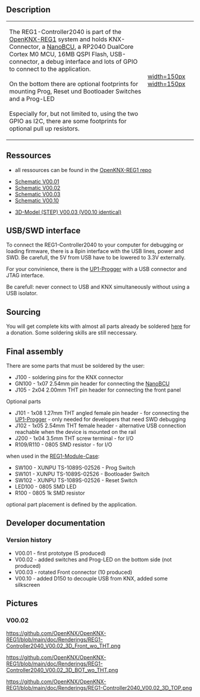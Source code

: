 == Description ==

{|
|-
| 
The REG1-Controller2040 is part of the [[OpenKNX-REG1]] system and holds KNX-Connector, a [[NanoBCU]], a RP2040 DualCore Cortex M0 MCU, 16MB QSPI Flash, USB-connector, a debug interface and lots of GPIO to connect to the application.<br><br>
On the bottom there are optional footprints for mounting Prog, Reset und Bootloader Switches and a Prog-LED<br><br>
Especially for, but not limited to, using the two GPIO as I2C, there are some footprints for optional pull up resistors.
| [[https://github.com/OpenKNX/OpenKNX-REG1/blob/main/doc/Renderings/REG1-Controller2040_V00.02_3D_Front_wo_THT.png|width=150px]] [[https://github.com/OpenKNX/OpenKNX-REG1/blob/main/doc/Renderings/REG1-Controller2040_V00.02_3D_TOP.png|width=150px]]
|}


== Ressources ==

* all ressources can be found in the [https://github.com/OpenKNX/OpenKNX-REG1/tree/main OpenKNX-REG1 repo]

* [https://github.com/OpenKNX/OpenKNX-REG1/blob/main/doc/REG1-Controller2040_V00.01.sch.pdf Schematic V00.01]
* [https://github.com/OpenKNX/OpenKNX-REG1/blob/main/doc/REG1-Controller2040_V00.02.sch.pdf Schematic V00.02]
* [https://github.com/OpenKNX/OpenKNX-REG1/blob/main/doc/REG1-Controller2040_V00.02.sch.pdf Schematic V00.03]
* [https://github.com/OpenKNX/OpenKNX-REG1/blob/main/doc/REG1-Controller2040_V00.02.sch.pdf Schematic V00.10]

* [https://github.com/OpenKNX/OpenKNX-REG1/blob/main/hardware/CAD-Files/REG1-Controller2040_V00.03.step 3D-Model (STEP) V00.03 (V00.10 identical)]

== USB/SWD interface ==

To connect the REG1-Controller2040 to your computer for debugging or loading firmware, there is a 8pin interface with the USB lines, power and SWD. Be carefull, the 5V from USB have to be lowered to 3.3V externally.

For your convinience, there is the [[UP1-Progger]] with a USB connector and JTAG interface.

Be carefull: never connect to USB and KNX simultaneously without using a USB isolator.

== Sourcing  ==

You will get complete kits with almost all parts already be soldered [http://spenden.openknx.de here] for a donation. Some soldering skills are still  neccessary.

== Final assembly ==

There are some parts that must be soldered by the user:

* J100 - soldering pins for the KNX connector 
* GN100 - 1x07 2.54mm pin header for connecting the [[NanoBCU]]
* J105 - 2x04 2.00mm THT pin header for connecting the front panel


Optional parts
* J101 - 1x08 1.27mm THT angled female pin header - for connecting the [[UP1-Progger]] - only needed for developers that need SWD debugging
* J102 - 1x05 2.54mm THT female header - alternative USB connection reachable when the device is mounted on the rail
* J200 - 1x04 3.5mm THT screw terminal - for I/O
* R109/R110 - 0805 SMD resistor - for I/O

when used in the [[REG1-Module-Case]]:
* SW100 - XUNPU TS-1089S-02526 - Prog Switch
* SW101 - XUNPU TS-1089S-02526 - Bootloader Switch
* SW102 - XUNPU TS-1089S-02526 - Reset Switch
* LED100 - 0805 SMD LED
* R100 - 0805 1k SMD resistor


optional part placement is defined by the application.

== Developer documentation ==

=== Version history ===

* V00.01 - first prototype (5 produced)
* V00.02 - added switches and Prog-LED on the bottom side (not produced)
* V00.03 - rotated Front connector (10 produced)
* V00.10 - added D150 to decouple USB from KNX, added some silkscreen


== Pictures ==

=== V00.02 ===
[[https://github.com/OpenKNX/OpenKNX-REG1/blob/main/doc/Renderings/REG1-Controller2040_V00.02_3D_Front_wo_THT.png]]

[[https://github.com/OpenKNX/OpenKNX-REG1/blob/main/doc/Renderings/REG1-Controller2040_V00.02_3D_BOT_wo_THT.png]]

[[https://github.com/OpenKNX/OpenKNX-REG1/blob/main/doc/Renderings/REG1-Controller2040_V00.02_3D_TOP.png]]